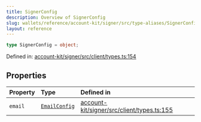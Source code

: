 ```yaml
---
title: SignerConfig
description: Overview of SignerConfig
slug: wallets/reference/account-kit/signer/src/type-aliases/SignerConfig
layout: reference
---
```


```ts
type SignerConfig = object;
```

Defined in: [account-kit/signer/src/client/types.ts:154](https://github.com/alchemyplatform/aa-sdk/blob/49e74eee8606f480b200b4612d00d950da8a8742/account-kit/signer/src/client/types.ts#L154)

## Properties

| Property                 | Type                             | Defined in                                                                                                                                                                        |
| :----------------------- | :------------------------------- | :-------------------------------------------------------------------------------------------------------------------------------------------------------------------------------- |
| <a id="email" /> `email` | [`EmailConfig`](EmailConfig.mdx) | [account-kit/signer/src/client/types.ts:155](https://github.com/alchemyplatform/aa-sdk/blob/49e74eee8606f480b200b4612d00d950da8a8742/account-kit/signer/src/client/types.ts#L155) |
